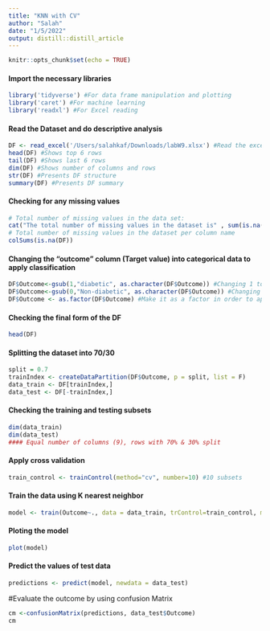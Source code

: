 ```yaml
---
title: "KNN with CV"
author: "Salah"
date: "1/5/2022"
output: distill::distill_article
---
```


```r
knitr::opts_chunk$set(echo = TRUE)
```


#### Import the necessary libraries

```r
library('tidyverse') #For data frame manipulation and plotting
library('caret') #For machine learning
library('readxl') #For Excel reading
```

#### Read the Dataset and do descriptive analysis

```r
DF <- read_excel('/Users/salahkaf/Downloads/labW9.xlsx') #Read the excel file as a tibble
head(DF) #Shows top 6 rows
tail(DF) #Shows last 6 rows
dim(DF) #Shows number of columns and rows
str(DF) #Presents DF structure
summary(DF) #Presents DF summary
```

#### Checking for any missing values

```r
# Total number of missing values in the data set:
cat("The total number of missing values in the dataset is" , sum(is.na(DF)))
# Total number of missing values in the dataset per column name
colSums(is.na(DF)) 
```

#### Changing the "outcome" column (Target value) into categorical data to apply classification

```r
DF$Outcome<-gsub(1,"diabetic", as.character(DF$Outcome)) #Changing 1 to diabetic
DF$Outcome<-gsub(0,"Non-diabetic", as.character(DF$Outcome)) #Changing 0 to Non-diabetic
DF$Outcome <- as.factor(DF$Outcome) #Make it as a factor in order to apply classification
```


#### Checking the final form of the DF

```r
head(DF)
```

#### Splitting the dataset into 70/30 

```r
split = 0.7
trainIndex <- createDataPartition(DF$Outcome, p = split, list = F)
data_train <- DF[trainIndex,]
data_test <- DF[-trainIndex,]
```

#### Checking the training and testing subsets

```r
dim(data_train)
dim(data_test)
#### Equal number of columns (9), rows with 70% & 30% split
```

#### Apply cross validation

```r
train_control <- trainControl(method="cv", number=10) #10 subsets
```

#### Train the data using K nearest neighbor

```r
model <- train(Outcome~., data = data_train, trControl=train_control, method="knn")
```

#### Ploting the model

```r
plot(model)
```

#### Predict the values of test data

```r
predictions <- predict(model, newdata = data_test)
```

#Evaluate the outcome by using confusion Matrix

```r
cm <-confusionMatrix(predictions, data_test$Outcome)
cm
```

